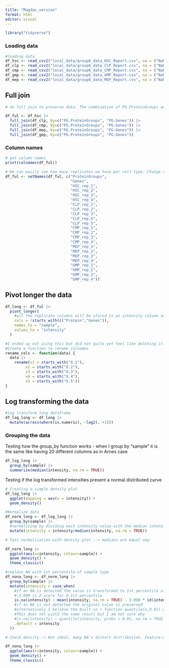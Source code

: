 ```yaml
---
title: "Magdas_version"
format: html
editor: visual
---
```


```r
library("tidyverse")
```

### Loading data

```r
#loading data
df_hsc <- read_csv2("local_data/group6_data_HSC_Report.csv", na = ("NaN"))
df_clp <- read_csv2("local_data/group6_data_CLP_Report.csv", na = ("NaN"))
df_cmp <- read_csv2("local_data/group6_data_CMP_Report.csv", na = ("NaN"))
df_gmp <- read_csv2("local_data/group6_data_GMP_Report.csv", na = ("NaN"))
df_mep <- read_csv2("local_data/group6_data_MEP_Report.csv", na = ("NaN"))
```

## Full join

```r

# do full join to preserve data. The combination of PG.ProteinGroups and PG.Genes is the same for all data frames, so we join by both columns

df_ful <- df_hsc |> 
  full_join(df_clp, by=c("PG.ProteinGroups", "PG.Genes")) |> 
  full_join(df_cmp, by=c("PG.ProteinGroups", "PG.Genes")) |> 
  full_join(df_mep, by=c("PG.ProteinGroups", "PG.Genes")) |>
  full_join(df_gmp, by=c("PG.ProteinGroups", "PG.Genes")) 
```

### Column names

```r
# get column names
print(colnames(df_ful))

# We can easily see how many replicates we have per cell type. Change all column names at once
df_ful <- setNames(df_ful, c("ProteinGroups",
                             "Genes",
                             "HSC_rep_1",
                             "HSC_rep_2",
                             "HSC_rep_3",
                             "HSC_rep_4",
                             "CLP_rep_1",
                             "CLP_rep_2",
                             "CLP_rep_3",
                             "CLP_rep_4",
                             "CLP_rep_5",
                             "CMP_rep_1",
                             "CMP_rep_2",
                             "CMP_rep_3",
                             "CMP_rep_4",
                             "MEP_rep_1",
                             "MEP_rep_2",
                             "MEP_rep_3",
                             "MEP_rep_4",
                             "GMP_rep_1",
                             "GMP_rep_2",
                             "GMP_rep_3",
                             "GMP_rep_4"))
```

## Pivot longer the data

```r
df_long <- df_ful |> 
  pivot_longer(
    #all the replicate columns will be stored in an intensity column and a sample column
    cols = !starts_with(c("Protein","Genes")), 
    names_to = "sample", 
    values_to = "intensity"
  )
```

```r
#I ended up not using this but did not quite yet feel like deleting it...
#Create a function to rename colnames
rename_cols <- function(data) {
  data |> 
    rename(x1 = starts_with("X.1"),
         x2 = starts_with("X.2"),
         x3 = starts_with("X.3"),
         x4 = starts_with("X.4"),
         x5 = starts_with("X.5"))
}
```

## Log transforming the data

```r
#log transform long dataframe
df_log_long <- df_long |> 
  mutate(across(where(is.numeric), ~log2(. +1)))

```

### Grouping the data

Testing how the group_by function works - when I group by "sample" it is the same like having 20 different columns as in Arnes case

```r
df_log_long |> 
  group_by(sample) |> 
  summarize(median(intensity, na.rm = TRUE))
```

Testing if the log transformed intensities present a normal distributed curve

```r
# Creating a simple density plot
df_log_long |> 
  ggplot(mapping = aes(x = intensity)) +
  geom_density()
```

```r
#Normalize data
df_norm_long <- df_log_long |> 
  group_by(sample) |> 
  #normalizing by dividing each intensity value with the median intensity of all proteins from that sample
  mutate(intensity = intensity/median(intensity, na.rm = TRUE))
```

```r
# Test normalization with density plot --> medians are equal now

df_norm_long |> 
  ggplot(aes(x=intensity, colour=sample)) +
  geom_density() +
  theme_classic()

```

```r
#replace NA with 1st percentile of sample type
df_nona_long <- df_norm_long |> 
  group_by(sample) |> 
  mutate(intensity = case_when(
    #if an NA is detected the value is transformed to 1st percentile of that samples group
    #-3.090 is Z-score for 0.1st percentile
    is.na(intensity) ~ mean(intensity, na.rm = TRUE) - 3.090 * sd(intensity, na.rm = TRUE),
    #if an NA is not detected the original value is preserved
    #alternatively I believe the built-in r function quantile(x,0.01) can be used to find the 1st percentile
    #THis does not yield the same result but I am not sure why
    #is.na(intensity) ~ quantile(intensity, probs = 0.01, na.rm = TRUE),
    .default = intensity
  ))
```

```r
# Check density -> Not ideal, many NA's distort distribution. Feature-wise would be ideal, b ut couldn't figure out how to operate NaIsMindet row-wise

df_nona_long |> 
  ggplot(aes(x=intensity, colour=sample)) +
  geom_density() +
  theme_classic()
```
